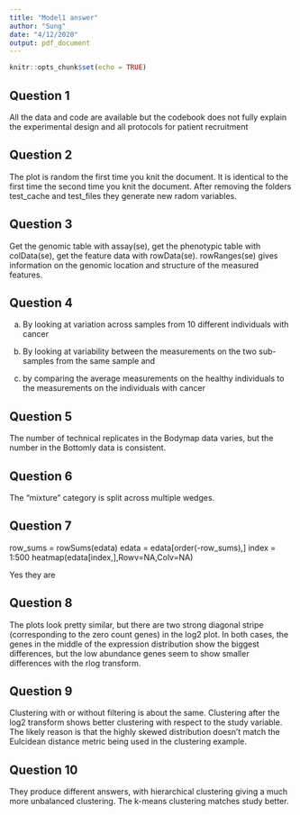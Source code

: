 ```yaml
---
title: "Model1 answer"
author: "Sung"
date: "4/12/2020"
output: pdf_document
---
```


```r
knitr::opts_chunk$set(echo = TRUE)
```

## Question 1

All the data and code are available but the codebook does not fully explain the experimental design and all protocols for patient recruitment

## Question 2

The plot is random the first time you knit the document. It is identical to the first time the second time you knit the document. After removing the folders test_cache and test_files they generate new radom variables.

## Question 3

Get the genomic table with assay(se), get the phenotypic table with colData(se), get the feature data with rowData(se). rowRanges(se) gives information on the genomic location and structure of the measured features.

## Question 4

a) By looking at variation across samples from 10 different individuals with cancer

b) By looking at variability between the measurements on the two sub-samples from the same sample and

c) by comparing the average measurements on the healthy individuals to the measurements on the individuals with cancer

## Question 5

The number of technical replicates in the Bodymap data varies, but the number in the Bottomly data is consistent. 

## Question 6

The "mixture" category is split across multiple wedges. 

## Question 7

row_sums = rowSums(edata)
edata = edata[order(-row_sums),]
index = 1:500
heatmap(edata[index,],Rowv=NA,Colv=NA)

Yes they are

## Question 8

The plots look pretty similar, but there are two strong diagonal stripe (corresponding to the zero count genes) in the log2 plot. In both cases, the genes in the middle of the expression distribution show the biggest differences, but the low abundance genes seem to show smaller differences with the rlog transform.

## Question 9

Clustering with or without filtering is about the same. Clustering after the log2 transform shows better clustering with respect to the study variable. The likely reason is that the highly skewed distribution doesn't match the Eulcidean distance metric being used in the clustering example. 

## Question 10

They produce different answers, with hierarchical clustering giving a much more unbalanced clustering. The k-means clustering matches study better.